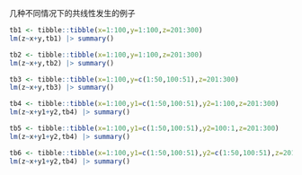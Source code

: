 几种不同情况下的共线性发生的例子

```r
tb1 <- tibble::tibble(x=1:100,y=1:100,z=201:300)
lm(z~x+y,tb1) |> summary()
```

```r
tb2 <- tibble::tibble(x=1:100,y=1:100,z=201:300)
lm(z~x+y,tb2) |> summary()
```

```r
tb3 <- tibble::tibble(x=1:100,y=c(1:50,100:51),z=201:300)
lm(z~x+y,tb3) |> summary()
```

```r
tb4 <- tibble::tibble(x=1:100,y1=c(1:50,100:51),y2=1:100,z=201:300)
lm(z~x+y1+y2,tb4) |> summary()
```

```r
tb5 <- tibble::tibble(x=1:100,y1=c(1:50,100:51),y2=100:1,z=201:300)
lm(z~x+y1+y2,tb4) |> summary()
```

```r
tb6 <- tibble::tibble(x=1:100,y1=c(1:50,100:51),y2=c(1:50,100:51),z=201:300)
lm(z~x+y1+y2,tb4) |> summary()
```